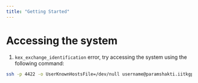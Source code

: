 ```yaml
---
title: "Getting Started"
---
```


# Accessing the system
1. `kex_exchange_identification` error, try accessing the system using the following command:
```bash
ssh -p 4422 -o UserKnownHostsFile=/dev/null username@paramshakti.iitkgp.ac.in
```

